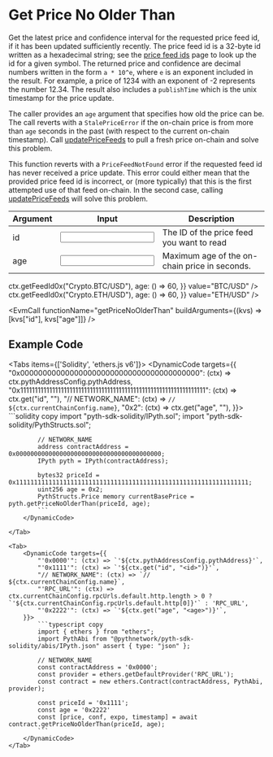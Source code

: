 
# Get Price No Older Than

Get the latest price and confidence interval for the requested price feed id, if it has been updated sufficiently recently.
The price feed id is a 32-byte id written as a hexadecimal string; see the [price feed ids](https://pyth.network/developers/price-feed-ids) page to look up the id for a given symbol.
The returned price and confidence are decimal numbers written in the form `a * 10^e`, where `e` is an exponent included in the result.
For example, a price of 1234 with an exponent of -2 represents the number 12.34.
The result also includes a `publishTime` which is the unix timestamp for the price update.

The caller provides an `age` argument that specifies how old the price can be.
The call reverts with a `StalePriceError` if the on-chain price is from more than `age` seconds in the past (with respect to the current on-chain timestamp).
Call [updatePriceFeeds](update-price-feeds) to pull a fresh price on-chain and solve this problem.

This function reverts with a `PriceFeedNotFound` error if the requested feed id has never received a price update.
This error could either mean that the provided price feed id is incorrect, or (more typically) that this is the first
attempted use of that feed on-chain. In the second case, calling [updatePriceFeeds](update-price-feeds) will solve
this problem.

<div className="mt-6 overflow-x-auto">

| Argument                                  | Input                                         | Description                                   |
| ----------------------------------------- | --------------------------------------------- | --------------------------------------------- |
| <Arg required={true} type="hex">id</Arg>  | <Input id="id" format={InputFormats.ZeroX} /> | The ID of the price feed you want to read     |
| <Arg required={true} type="int">age</Arg> | <Input id="age" />                            | Maximum age of the on-chain price in seconds. |

</div>

<Examples>
  <Example
    keyValues={{
      id: (ctx) => ctx.getFeedId0x("Crypto.BTC/USD"),
      age: () => 60,
    }}
    value="BTC/USD"
  />
  <Example
    keyValues={{
      id: (ctx) => ctx.getFeedId0x("Crypto.ETH/USD"),
      age: () => 60,
    }}
    value="ETH/USD"
  />
</Examples>

<EvmCall
  functionName="getPriceNoOlderThan"
  buildArguments={(kvs) => [kvs["id"], kvs["age"]]}
/>

## Example Code

<Tabs items={['Solidity', 'ethers.js v6']}>
    <Tab>
        <DynamicCode targets={{
            "0x0000000000000000000000000000000000000000": (ctx) => ctx.pythAddressConfig.pythAddress,
            "0x1111111111111111111111111111111111111111111111111111111111111111": (ctx) => ctx.get("id", "<id>"),
            "// NETWORK_NAME": (ctx) => `// ${ctx.currentChainConfig.name}`,
            "0x2": (ctx) => ctx.get("age", "<age>"),
        }}>
            ```solidity copy
            import "pyth-sdk-solidity/IPyth.sol";
            import "pyth-sdk-solidity/PythStructs.sol";

            // NETWORK_NAME
            address contractAddress = 0x0000000000000000000000000000000000000000;
            IPyth pyth = IPyth(contractAddress);

            bytes32 priceId = 0x1111111111111111111111111111111111111111111111111111111111111111;
            uint256 age = 0x2;
            PythStructs.Price memory currentBasePrice = pyth.getPriceNoOlderThan(priceId, age);
            ```
        </DynamicCode>

    </Tab>

    <Tab>
        <DynamicCode targets={{
            "'0x0000'": (ctx) => `'${ctx.pythAddressConfig.pythAddress}'`,
            "'0x1111'": (ctx) => `'${ctx.get("id", "<id>")}'`,
            "// NETWORK_NAME": (ctx) => `// ${ctx.currentChainConfig.name}`,
            "'RPC_URL'": (ctx) => ctx.currentChainConfig.rpcUrls.default.http.length > 0 ? `'${ctx.currentChainConfig.rpcUrls.default.http[0]}'` : 'RPC_URL',
            "'0x2222'": (ctx) => `'${ctx.get("age", "<age>")}'`,
        }}>
            ```typescript copy
            import { ethers } from "ethers";
            import PythAbi from "@pythnetwork/pyth-sdk-solidity/abis/IPyth.json" assert { type: "json" };

            // NETWORK_NAME
            const contractAddress = '0x0000';
            const provider = ethers.getDefaultProvider('RPC_URL');
            const contract = new ethers.Contract(contractAddress, PythAbi, provider);

            const priceId = '0x1111';
            const age = '0x2222'
            const [price, conf, expo, timestamp] = await contract.getPriceNoOlderThan(priceId, age);
            ```
        </DynamicCode>
    </Tab>

</Tabs>
